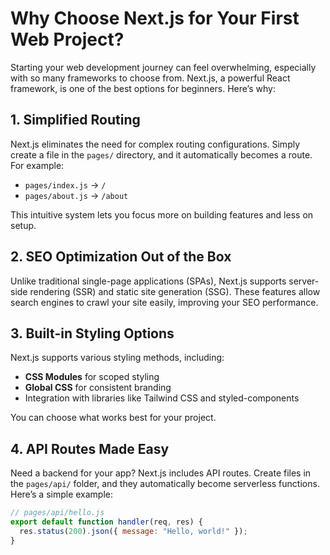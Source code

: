 # Why Choose Next.js for Your First Web Project?

Starting your web development journey can feel overwhelming, especially with so many frameworks to choose from. Next.js, a powerful React framework, is one of the best options for beginners. Here’s why:

## 1. Simplified Routing

Next.js eliminates the need for complex routing configurations. Simply create a file in the `pages/` directory, and it automatically becomes a route. For example:

- `pages/index.js` -> `/`
- `pages/about.js` -> `/about`

This intuitive system lets you focus more on building features and less on setup.

## 2. SEO Optimization Out of the Box

Unlike traditional single-page applications (SPAs), Next.js supports server-side rendering (SSR) and static site generation (SSG). These features allow search engines to crawl your site easily, improving your SEO performance.

## 3. Built-in Styling Options

Next.js supports various styling methods, including:

- **CSS Modules** for scoped styling
- **Global CSS** for consistent branding
- Integration with libraries like Tailwind CSS and styled-components

You can choose what works best for your project.

## 4. API Routes Made Easy

Need a backend for your app? Next.js includes API routes. Create files in the `pages/api/` folder, and they automatically become serverless functions. Here’s a simple example:

```javascript
// pages/api/hello.js
export default function handler(req, res) {
  res.status(200).json({ message: "Hello, world!" });
}
